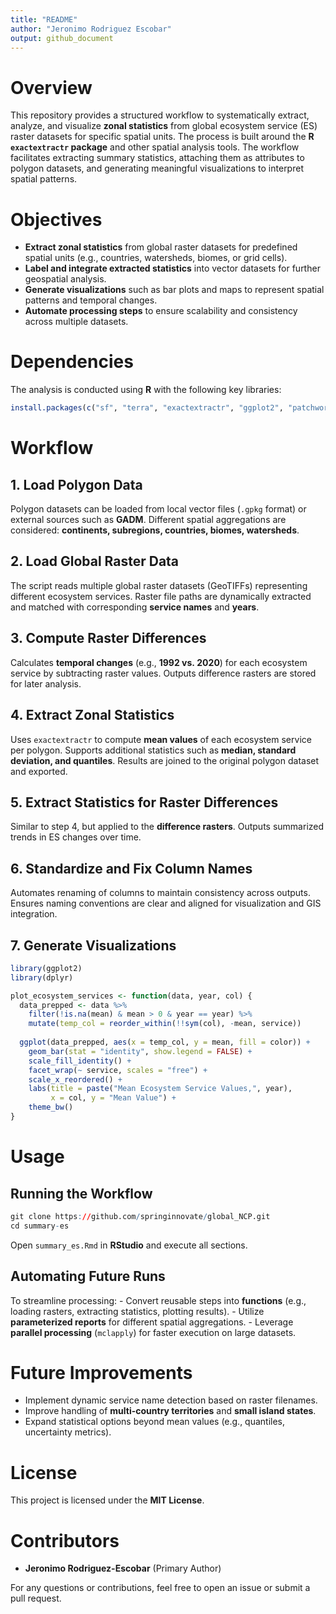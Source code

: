 ```yaml
---
title: "README"
author: "Jeronimo Rodriguez Escobar"
output: github_document
---
```


# Overview

This repository provides a structured workflow to systematically extract, analyze, and visualize **zonal statistics** from global ecosystem service (ES) raster datasets for specific spatial units. The process is built around the **R `exactextractr` package** and other spatial analysis tools. The workflow facilitates extracting summary statistics, attaching them as attributes to polygon datasets, and generating meaningful visualizations to interpret spatial patterns.

# Objectives

-   **Extract zonal statistics** from global raster datasets for predefined spatial units (e.g., countries, watersheds, biomes, or grid cells).
-   **Label and integrate extracted statistics** into vector datasets for further geospatial analysis.
-   **Generate visualizations** such as bar plots and maps to represent spatial patterns and temporal changes.
-   **Automate processing steps** to ensure scalability and consistency across multiple datasets.

# Dependencies

The analysis is conducted using **R** with the following key libraries:

```r
install.packages(c("sf", "terra", "exactextractr", "ggplot2", "patchwork", "parallel", "tidyverse", "here"))
```

# Workflow

## 1. Load Polygon Data

Polygon datasets can be loaded from local vector files (`.gpkg` format) or external sources such as **GADM**. Different spatial aggregations are considered: **continents, subregions, countries, biomes, watersheds**.

## 2. Load Global Raster Data

The script reads multiple global raster datasets (GeoTIFFs) representing different ecosystem services. Raster file paths are dynamically extracted and matched with corresponding **service names** and **years**.

## 3. Compute Raster Differences

Calculates **temporal changes** (e.g., **1992 vs. 2020**) for each ecosystem service by subtracting raster values. Outputs difference rasters are stored for later analysis.

## 4. Extract Zonal Statistics

Uses `exactextractr` to compute **mean values** of each ecosystem service per polygon. Supports additional statistics such as **median, standard deviation, and quantiles**. Results are joined to the original polygon dataset and exported.

## 5. Extract Statistics for Raster Differences

Similar to step 4, but applied to the **difference rasters**. Outputs summarized trends in ES changes over time.

## 6. Standardize and Fix Column Names

Automates renaming of columns to maintain consistency across outputs. Ensures naming conventions are clear and aligned for visualization and GIS integration.

## 7. Generate Visualizations

```r
library(ggplot2)
library(dplyr)

plot_ecosystem_services <- function(data, year, col) {
  data_prepped <- data %>%
    filter(!is.na(mean) & mean > 0 & year == year) %>%
    mutate(temp_col = reorder_within(!!sym(col), -mean, service))  
  
  ggplot(data_prepped, aes(x = temp_col, y = mean, fill = color)) +
    geom_bar(stat = "identity", show.legend = FALSE) +
    scale_fill_identity() +
    facet_wrap(~ service, scales = "free") +
    scale_x_reordered() +  
    labs(title = paste("Mean Ecosystem Service Values,", year),
         x = col, y = "Mean Value") +
    theme_bw()
}
```

# Usage

## Running the Workflow

```r
git clone https://github.com/springinnovate/global_NCP.git
cd summary-es
```

Open `summary_es.Rmd` in **RStudio** and execute all sections.

## Automating Future Runs

To streamline processing: - Convert reusable steps into **functions** (e.g., loading rasters, extracting statistics, plotting results). - Utilize **parameterized reports** for different spatial aggregations. - Leverage **parallel processing** (`mclapply`) for faster execution on large datasets.

# Future Improvements

-   Implement dynamic service name detection based on raster filenames.
-   Improve handling of **multi-country territories** and **small island states**.
-   Expand statistical options beyond mean values (e.g., quantiles, uncertainty metrics).

# License

This project is licensed under the **MIT License**.

# Contributors

-   **Jeronimo Rodriguez-Escobar** (Primary Author)

For any questions or contributions, feel free to open an issue or submit a pull request.
